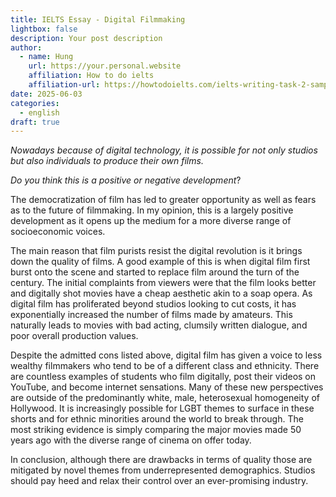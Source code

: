 ```yaml
---
title: IELTS Essay - Digital Filmmaking
lightbox: false
description: Your post description
author:
  - name: Hung
    url: https://your.personal.website
    affiliation: How to do ielts
    affiliation-url: https://howtodoielts.com/ielts-writing-task-2-sample-answer-digital-filmmaking-real-ielts-test/
date: 2025-06-03
categories:
  - english
draft: true
---
```

_Nowadays because of digital technology, it is possible for not only studios but also individuals to produce their own films._

_Do you think this is a positive or negative development_?

The democratization of film has led to greater opportunity as well as fears as to the future of filmmaking. In my opinion, this is a largely positive development as it opens up the medium for a more diverse range of socioeconomic voices.

The main reason that film purists resist the digital revolution is it brings down the quality of films. A good example of this is when digital film first burst onto the scene and started to replace film around the turn of the century. The initial complaints from viewers were that the film looks better and digitally shot movies have a cheap aesthetic akin to a soap opera. As digital film has proliferated beyond studios looking to cut costs, it has exponentially increased the number of films made by amateurs. This naturally leads to movies with bad acting, clumsily written dialogue, and poor overall production values.

Despite the admitted cons listed above, digital film has given a voice to less wealthy filmmakers who tend to be of a different class and ethnicity. There are countless examples of students who film digitally, post their videos on YouTube, and become internet sensations. Many of these new perspectives are outside of the predominantly white, male, heterosexual homogeneity of Hollywood. It is increasingly possible for LGBT themes to surface in these shorts and for ethnic minorities around the world to break through. The most striking evidence is simply comparing the major movies made 50 years ago with the diverse range of cinema on offer today.

In conclusion, although there are drawbacks in terms of quality those are mitigated by novel themes from underrepresented demographics. Studios should pay heed and relax their control over an ever-promising industry.
